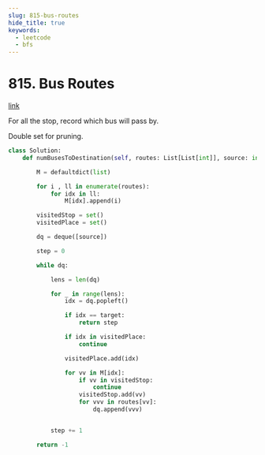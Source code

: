 ```yaml
---
slug: 815-bus-routes
hide_title: true
keywords:
  - leetcode
  - bfs
---
```


# 815. Bus Routes

[link](https://leetcode.com/problems/bus-routes/)

For all the stop, record which bus will pass by.

Double set for pruning.

```python
class Solution:
    def numBusesToDestination(self, routes: List[List[int]], source: int, target: int) -> int:

        M = defaultdict(list)

        for i , ll in enumerate(routes):
            for idx in ll:
                M[idx].append(i)

        visitedStop = set()
        visitedPlace = set()

        dq = deque([source])

        step = 0

        while dq:

            lens = len(dq)

            for _ in range(lens):
                idx = dq.popleft()

                if idx == target:
                    return step

                if idx in visitedPlace:
                    continue

                visitedPlace.add(idx)

                for vv in M[idx]:
                    if vv in visitedStop:
                        continue
                    visitedStop.add(vv)
                    for vvv in routes[vv]:
                        dq.append(vvv)


            step += 1

        return -1


```
